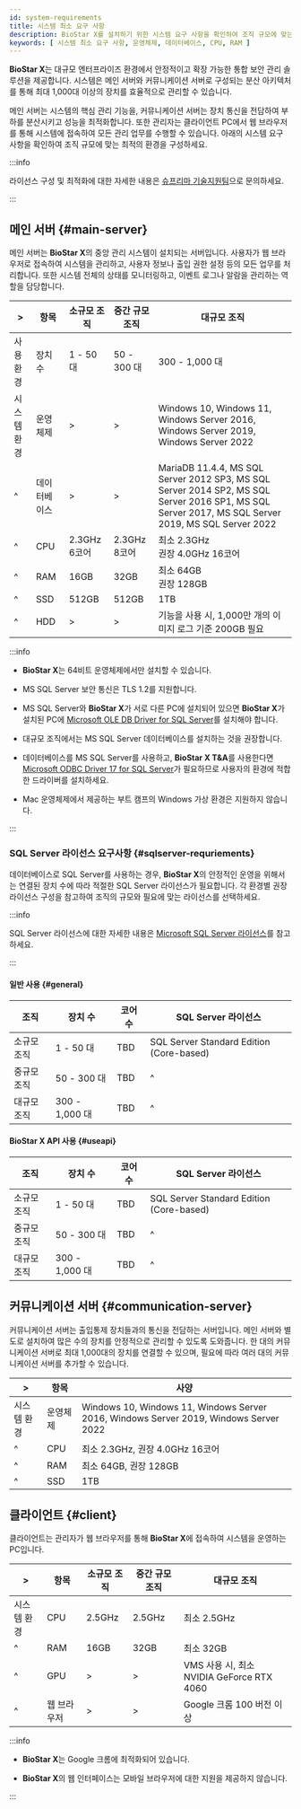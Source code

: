 ```yaml
---
id: system-requirements
title: 시스템 최소 요구 사항
description: BioStar X를 설치하기 위한 시스템 요구 사항을 확인하여 조직 규모에 맞는 최적의 환경을 구성하세요.
keywords: [ 시스템 최소 요구 사항, 운영체제, 데이터베이스, CPU, RAM ]
---
```


**BioStar X**는 대규모 엔터프라이즈 환경에서 안정적이고 확장 가능한 통합 보안 관리 솔루션을 제공합니다. 시스템은 메인 서버와 커뮤니케이션 서버로 구성되는 분산 아키텍처를 통해 최대 1,000대 이상의 장치를 효율적으로 관리할 수 있습니다.

메인 서버는 시스템의 핵심 관리 기능을, 커뮤니케이션 서버는 장치 통신을 전담하여 부하를 분산시키고 성능을 최적화합니다. 또한 관리자는 클라이언트 PC에서 웹 브라우저를 통해 시스템에 접속하여 모든 관리 업무를 수행할 수 있습니다. 아래의 시스템 요구 사항을 확인하여 조직 규모에 맞는 최적의 환경을 구성하세요.

:::info

라이선스 구성 및 최적화에 대한 자세한 내용은 [슈프리마 기술지원팀](https://support.supremainc.com)으로 문의하세요.

:::


## 메인 서버 {#main-server}

메인 서버는 **BioStar X**의 중앙 관리 시스템이 설치되는 서버입니다. 사용자가 웹 브라우저로 접속하여 시스템을 관리하고, 사용자 정보나 출입 권한 설정 등의 모든 업무를 처리합니다. 또한 시스템 전체의 상태를 모니터링하고, 이벤트 로그나 알람을 관리하는 역할을 담당합니다.

<div className='overflow-x col5--15-10-25'>

| \> | 항목 | 소규모 조직 | 중간 규모 조직 | 대규모 조직 |
| -- | -- | -- | -- | -- |
| 사용 환경 | 장치 수 | 1 - 50 대 | 50 - 300 대 | 300 - 1,000 대 |
| 시스템 환경 | 운영체제 | \> | \> | Windows 10, Windows 11, Windows Server 2016, Windows Server 2019, Windows Server 2022 |
| ^ | 데이터베이스 | \> | \> | MariaDB 11.4.4, MS SQL Server 2012 SP3, MS SQL Server 2014 SP2, MS SQL Server 2016 SP1, MS SQL Server 2017, MS SQL Server 2019, MS SQL Server 2022 |
| ^ | CPU | 2.3GHz 6코어 | 2.3GHz 8코어 | 최소 2.3GHz<br/>권장 4.0GHz 16코어 |
| ^ | RAM | 16GB | 32GB | 최소 64GB<br/>권장 128GB |
| ^ | SSD | 512GB | 512GB | 1TB |
| ^ | HDD | \> | \> | <Cmd sid='common.imageLog' product='2' /> 기능을 사용 시, 1,000만 개의 이미지 로그 기준 200GB 필요 |

</div>

:::info

* **BioStar X**는 64비트 운영체제에서만 설치할 수 있습니다.

* MS SQL Server 보안 통신은 TLS 1.2를 지원합니다.

* MS SQL Server와 **BioStar X**가 서로 다른 PC에 설치되어 있으면 **BioStar X**가 설치된 PC에 [Microsoft OLE DB Driver for SQL Server](https://learn.microsoft.com/sql/connect/oledb/download-oledb-driver-for-sql-server)를 설치해야 합니다.

* 대규모 조직에서는 MS SQL Server 데이터베이스를 설치하는 것을 권장합니다.

* 데이터베이스를 MS SQL Server를 사용하고, **BioStar X T&A**를 사용한다면 [Microsoft ODBC Driver 17 for SQL Server](https://learn.microsoft.com/ko-kr/sql/connect/odbc/download-odbc-driver-for-sql-server?view=sql-server-ver16#version-17)가 필요하므로 사용자의 환경에 적합한 드라이버를 설치하세요.

* Mac 운영체제에서 제공하는 부트 캠프의 Windows 가상 환경은 지원하지 않습니다.

:::

### SQL Server 라이선스 요구사항 {#sqlserver-requriements}

데이터베이스로 SQL Server를 사용하는 경우, **BioStar X**의 안정적인 운영을 위해서는 연결된 장치 수에 따라 적절한 SQL Server 라이선스가 필요합니다. 각 환경별 권장 라이선스 구성을 참고하여 조직의 규모와 필요에 맞는 라이선스를 선택하세요.

:::info

SQL Server 라이선스에 대한 자세한 내용은 [Microsoft SQL Server 라이선스](https://www.microsoft.com/sql-server/sql-server-2022-pricing)를 참고하세요.

:::

#### 일반 사용 {#general}

| 조직 | 장치 수 | 코어 수 | SQL Server 라이선스 |
| -- | -- | -- | -- |
| 소규모 조직 | 1 - 50 대 | TBD | SQL Server Standard Edition (Core-based) |
| 중규모 조직 | 50 - 300 대 | TBD | ^ |
| 대규모 조직 | 300 - 1,000 대 | TBD | ^ |

#### BioStar X API 사용 {#useapi}

| 조직 | 장치 수 | 코어 수 | SQL Server 라이선스 |
| -- | -- | -- | -- |
| 소규모 조직 | 1 - 50 대 | TBD | SQL Server Standard Edition (Core-based) |
| 중규모 조직 | 50 - 300 대 | TBD | ^ |
| 대규모 조직 | 300 - 1,000 대 | TBD | ^ |


## 커뮤니케이션 서버 {#communication-server}

커뮤니케이션 서버는 출입통제 장치들과의 통신을 전담하는 서버입니다. 메인 서버와 별도로 설치하여 많은 수의 장치를 안정적으로 관리할 수 있도록 도와줍니다. 한 대의 커뮤니케이션 서버로 최대 1,000대의 장치를 연결할 수 있으며, 필요에 따라 여러 대의 커뮤니케이션 서버를 추가할 수 있습니다.

<div className='overflow-x'>

| \> | 항목 | 사양 |
| -- | -- | -- |
| 시스템 환경 | 운영체제 | Windows 10, Windows 11, Windows Server 2016, Windows Server 2019, Windows Server 2022 |
| ^ | CPU | 최소 2.3GHz, 권장 4.0GHz 16코어 |
| ^ | RAM | 최소 64GB, 권장 128GB |
| ^ | SSD | 1TB |

</div>


## 클라이언트 {#client}

클라이언트는 관리자가 웹 브라우저를 통해 **BioStar X**에 접속하여 시스템을 운영하는 PC입니다.

<div className='overflow-x'>

| \> | 항목 | 소규모 조직 | 중간 규모 조직 | 대규모 조직 |
| -- | -- | -- | -- | -- |
| 시스템 환경 | CPU | 2.5GHz | 2.5GHz | 최소 2.5GHz |
| ^ | RAM | 16GB | 32GB | 최소 32GB |
| ^ | GPU | \> | \> | VMS 사용 시, 최소 NVIDIA GeForce RTX 4060 |
| ^ | 웹 브라우저 | \> | \> | Google 크롬 100 버전 이상 |

</div>

:::info

* **BioStar X**는 Google 크롬에 최적화되어 있습니다.

* **BioStar X**의 웹 인터페이스는 모바일 브라우저에 대한 지원을 제공하지 않습니다.

:::